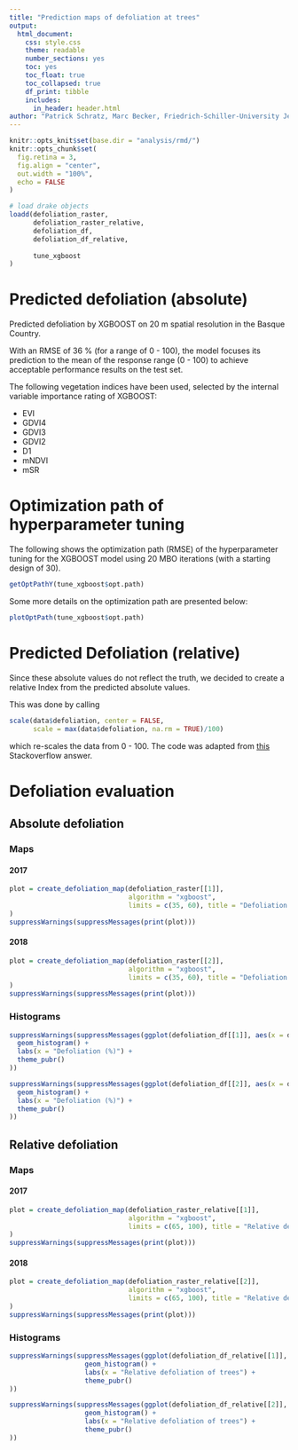 ```yaml
---
title: "Prediction maps of defoliation at trees"
output: 
  html_document: 
    css: style.css
    theme: readable
    number_sections: yes
    toc: yes
    toc_float: true
    toc_collapsed: true
    df_print: tibble
    includes:
      in_header: header.html
author: "Patrick Schratz, Marc Becker, Friedrich-Schiller-University Jena"
---
```


```r
knitr::opts_knit$set(base.dir = "analysis/rmd/")
knitr::opts_chunk$set(
  fig.retina = 3,
  fig.align = "center",
  out.width = "100%",
  echo = FALSE
)

# load drake objects
loadd(defoliation_raster,
      defoliation_raster_relative,
      defoliation_df,
      defoliation_df_relative,
      
      tune_xgboost
)
```

# Predicted defoliation (absolute)

Predicted defoliation by XGBOOST on 20 m spatial resolution in the Basque Country.

With an RMSE of 36 % (for a range of 0 - 100), the model focuses its prediction to the mean of the response range (0 - 100) to achieve acceptable performance results on the test set.

The following vegetation indices have been used, selected by the internal variable importance rating of XGBOOST:

- EVI
- GDVI4
- GDVI3
- GDVI2
- D1
- mNDVI
- mSR

# Optimization path of hyperparameter tuning

The following shows the optimization path (RMSE) of the hyperparameter tuning for the XGBOOST model using 20 MBO iterations (with a starting design of 30).

```r
getOptPathY(tune_xgboost$opt.path)
```

Some more details on the optimization path are presented below:

```r
plotOptPath(tune_xgboost$opt.path)
```

# Predicted Defoliation (relative)

Since these absolute values do not reflect the truth, we decided to create a relative Index from the predicted absolute values.

This was done by calling 

```r
scale(data$defoliation, center = FALSE,
      scale = max(data$defoliation, na.rm = TRUE)/100)
```

which re-scales the data from 0 - 100. 
The code was adapted from [this](https://stackoverflow.com/a/19462405/4185785) Stackoverflow answer.

# Defoliation evaluation {.tabset .tabset-fade}

## Absolute defoliation {.tabset .tabset-fade}

### Maps

#### 2017

```r
plot = create_defoliation_map(defoliation_raster[[1]],
                              algorithm = "xgboost",
                              limits = c(35, 60), title = "Defoliation of trees [%]"
)
suppressWarnings(suppressMessages(print(plot)))
```

#### 2018

```r
plot = create_defoliation_map(defoliation_raster[[2]],
                              algorithm = "xgboost",
                              limits = c(35, 60), title = "Defoliation of trees [%]"
)
suppressWarnings(suppressMessages(print(plot)))
```

### Histograms

```r
suppressWarnings(suppressMessages(ggplot(defoliation_df[[1]], aes(x = defoliation)) +
  geom_histogram() +
  labs(x = "Defoliation (%)") +
  theme_pubr()
))
```

```r
suppressWarnings(suppressMessages(ggplot(defoliation_df[[2]], aes(x = defoliation)) +
  geom_histogram() +
  labs(x = "Defoliation (%)") +
  theme_pubr()
))
```

## Relative defoliation {.tabset .tabset-fade}

### Maps

#### 2017

```r
plot = create_defoliation_map(defoliation_raster_relative[[1]],
                              algorithm = "xgboost",
                              limits = c(65, 100), title = "Relative defoliation of trees"
)
suppressWarnings(suppressMessages(print(plot)))
```

#### 2018

```r
plot = create_defoliation_map(defoliation_raster_relative[[2]],
                              algorithm = "xgboost",
                              limits = c(65, 100), title = "Relative defoliation of trees"
)
suppressWarnings(suppressMessages(print(plot)))
```

### Histograms

```r
suppressWarnings(suppressMessages(ggplot(defoliation_df_relative[[1]], aes(x = defoliation)) +
                   geom_histogram() +
                   labs(x = "Relative defoliation of trees") +
                   theme_pubr()
))
```

```r
suppressWarnings(suppressMessages(ggplot(defoliation_df_relative[[2]], aes(x = defoliation)) +
                   geom_histogram() +
                   labs(x = "Relative defoliation of trees") +
                   theme_pubr()
))
```
